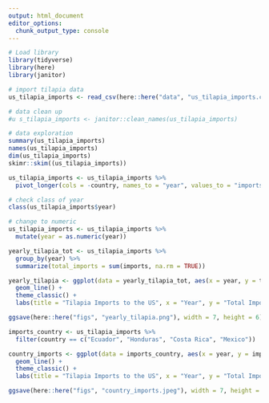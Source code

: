 ```yaml
---
output: html_document
editor_options: 
  chunk_output_type: console
---
```

```r
# Load library
library(tidyverse)
library(here)
library(janitor)
```

```r
# import tilapia data
us_tilapia_imports <- read_csv(here::here("data", "us_tilapia_imports.csv"))
```

```r
# data clean up
#u s_tilapia_imports <- janitor::clean_names(us_tilapia_imports)

# data exploration
summary(us_tilapia_imports)
names(us_tilapia_imports)
dim(us_tilapia_imports)
skimr::skim((us_tilapia_imports))
```

```r
us_tilapia_imports <- us_tilapia_imports %>%
  pivot_longer(cols = -country, names_to = "year", values_to = "imports")
```

```r
# check class of year
class(us_tilapia_imports$year)

# change to numeric
us_tilapia_imports <- us_tilapia_imports %>%
  mutate(year = as.numeric(year))
```

```r
yearly_tilapia_tot <- us_tilapia_imports %>%
  group_by(year) %>%
  summarize(total_imports = sum(imports, na.rm = TRUE))
```

```r
yearly_tilapia <- ggplot(data = yearly_tilapia_tot, aes(x = year, y = total_imports)) +
  geom_line() +
  theme_classic() + 
  labs(title = "Tilapia Imports to the US", x = "Year", y = "Total Imports (thousands of pounds)")
```

```r
ggsave(here::here("figs", "yearly_tilapia.png"), width = 7, height = 6)
```

```r
imports_country <- us_tilapia_imports %>%
  filter(country == c("Ecuador", "Honduras", "Costa Rica", "Mexico"))
```

```r
country_imports <- ggplot(data = imports_country, aes(x = year, y = imports, color = country)) + 
  geom_line() +
  theme_classic() + 
  labs(title = "Tilapia Imports to the US", x = "Year", y = "Total Imports (thousands of pounds)")
```

```r
ggsave(here::here("figs", "country_imports.jpeg"), width = 7, height = 6)
```

